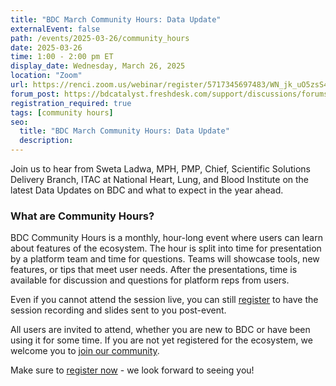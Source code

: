 ```yaml
---
title: "BDC March Community Hours: Data Update"
externalEvent: false
path: /events/2025-03-26/community_hours
date: 2025-03-26
time: 1:00 - 2:00 pm ET
display_date: Wednesday, March 26, 2025
location: "Zoom"
url: https://renci.zoom.us/webinar/register/5717345697483/WN_jk_uO5zsS46s9YiBtENl7Q
forum_post: https://bdcatalyst.freshdesk.com/support/discussions/forums/60000252439
registration_required: true
tags: [community hours]
seo:
  title: "BDC March Community Hours: Data Update"
  description:
---
```


Join us to hear from Sweta Ladwa, MPH, PMP, Chief, Scientific Solutions Delivery Branch, ITAC at National Heart, Lung, and Blood Institute on the latest Data Updates on BDC and what to expect in the year ahead.

### What are Community Hours?

BDC Community Hours is a monthly, hour-long event where users can learn about features of the ecosystem. The hour is split into time for presentation by a platform team and time for questions. Teams will showcase tools, new features, or tips that meet user needs. After the presentations, time is available for discussion and questions for platform reps from users.

Even if you cannot attend the session live, you can still [register](https://renci.zoom.us/webinar/register/5717345697483/WN_jk_uO5zsS46s9YiBtENl7Q) to have the session recording and slides sent to you post-event.

All users are invited to attend, whether you are new to BDC or have been using it for some time. If you are not yet registered for the ecosystem, we welcome you to [join our community](/join-bdc/).

Make sure to [register now](https://renci.zoom.us/webinar/register/5717345697483/WN_jk_uO5zsS46s9YiBtENl7Q) - we look forward to seeing you!
